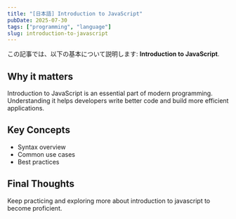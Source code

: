 ```yaml
---
title: "[日本語] Introduction to JavaScript"
pubDate: 2025-07-30
tags: ["programming", "language"]
slug: introduction-to-javascript
---
```


この記事では、以下の基本について説明します: **Introduction to JavaScript**.

## Why it matters

Introduction to JavaScript is an essential part of modern programming. Understanding it helps developers write better code and build more efficient applications.

## Key Concepts

- Syntax overview
- Common use cases
- Best practices

## Final Thoughts

Keep practicing and exploring more about introduction to javascript to become proficient.
